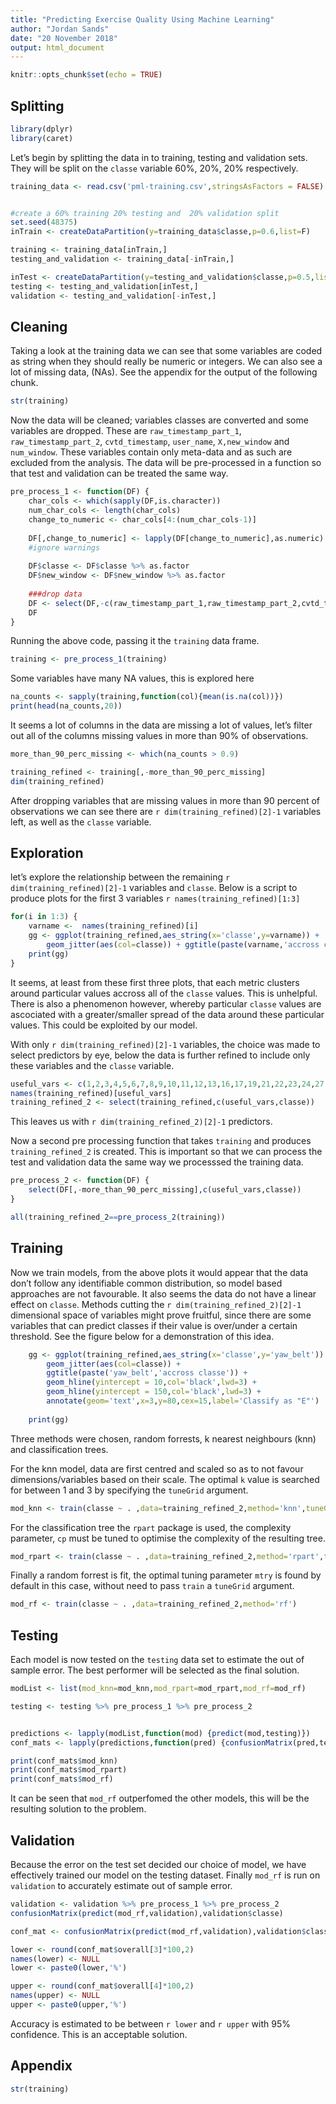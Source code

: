 ```yaml
---
title: "Predicting Exercise Quality Using Machine Learning"
author: "Jordan Sands"
date: "20 November 2018"
output: html_document
---
```


```r
knitr::opts_chunk$set(echo = TRUE)
```

## Splitting

```r
library(dplyr)
library(caret)
```

Let's begin by splitting the data in to training, testing and validation sets.
They will be split on the `classe` variable 60%, 20%, 20% respectively.
```r
training_data <- read.csv('pml-training.csv',stringsAsFactors = FALSE)


#create a 60% training 20% testing and  20% validation split
set.seed(48375)
inTrain <- createDataPartition(y=training_data$classe,p=0.6,list=F)

training <- training_data[inTrain,]
testing_and_validation <- training_data[-inTrain,]

inTest <- createDataPartition(y=testing_and_validation$classe,p=0.5,list=F)
testing <- testing_and_validation[inTest,]
validation <- testing_and_validation[-inTest,]
```

## Cleaning
Taking a look at the training data we can see that some variables are coded as
string when they should really be numeric or integers. We can also see a lot of
missing data, (NAs). See the appendix for the output of the following chunk.
```r
str(training)
```



Now the data will be cleaned; variables classes are converted and some variables
are dropped. These are  `raw_timestamp_part_1`, `raw_timestamp_part_2`, 
`cvtd_timestamp`, `user_name`, `X,new_window` and `num_window`. These variables
contain only meta-data and as such are excluded from the analysis. The data 
will be pre-processed in a function so that test and validation can be treated
the same way.
```r
pre_process_1 <- function(DF) {
    char_cols <- which(sapply(DF,is.character))
    num_char_cols <- length(char_cols)
    change_to_numeric <- char_cols[4:(num_char_cols-1)]
    
    DF[,change_to_numeric] <- lapply(DF[change_to_numeric],as.numeric)
    #ignore warnings
    
    DF$classe <- DF$classe %>% as.factor
    DF$new_window <- DF$new_window %>% as.factor
    
    ###drop data
    DF <- select(DF,-c(raw_timestamp_part_1,raw_timestamp_part_2,cvtd_timestamp,user_name,X,new_window,num_window))
    DF
}
```

Running the above code, passing it the `training` data frame.
```r
training <- pre_process_1(training)
```

Some variables have many NA values, this is explored here
```r
na_counts <- sapply(training,function(col){mean(is.na(col))})
print(head(na_counts,20))
```

It seems a lot of columns in the data are missing a lot of values, let's filter
out all of the columns missing values in more than 90% of observations.

```r
more_than_90_perc_missing <- which(na_counts > 0.9)

training_refined <- training[,-more_than_90_perc_missing]
dim(training_refined)
```
After dropping variables that are missing values in more than 90 percent
of observations we can see there are `r dim(training_refined)[2]-1` 
variables left, as well as the `classe` variable.

## Exploration
let's explore the relationship between the remaining `r dim(training_refined)[2]-1` variables
and `classe`. Below is a script to produce plots for the first 3 variables `r names(training_refined)[1:3]`
```r
for(i in 1:3) {
    varname <-  names(training_refined)[i]
    gg <- ggplot(training_refined,aes_string(x='classe',y=varname)) + 
        geom_jitter(aes(col=classe)) + ggtitle(paste(varname,'accross classe'))
    print(gg)
}
```

It seems, at least from these first three plots, that each metric clusters around
particular values accross all of the `classe` values. This is unhelpful. There is
also a phenomenon however, whereby particular `classe` values are ascociated with
a greater/smaller spread of the data around these particular values. This could
be exploited by our model.


With only `r dim(training_refined)[2]-1` variables, the choice was made to 
select predictors by eye, below the data is further refined to include only 
these variables and the `classe` variable.
```r
useful_vars <- c(1,2,3,4,5,6,7,8,9,10,11,12,13,16,17,19,21,22,23,24,27,28,30,31,32,33,34,35,36,37,38,39,40,41,42,43,44,45,46,48,49,50,51,52)
names(training_refined)[useful_vars]
training_refined_2 <- select(training_refined,c(useful_vars,classe))
```
This leaves us with `r dim(training_refined_2)[2]-1` predictors.

Now a second pre processing function that takes `training` and produces 
`training_refined_2` is created. This is important so that we can process the
test and validation data the same way we processsed the training data.
```r
pre_process_2 <- function(DF) {
    select(DF[,-more_than_90_perc_missing],c(useful_vars,classe))
}

all(training_refined_2==pre_process_2(training))
```

## Training
Now we train models, from the above plots it would appear that the data don't 
follow any identifiable common distribution, so model based approaches are not favourable. 
It also seems the data do not have a linear effect on `classe`. Methods cutting 
the `r dim(training_refined_2)[2]-1` dimensional space of variables might prove 
fruitful, since there are some variables that can predict classes if their value
is over/under a certain threshold. See the figure below for a demonstration of 
this idea.

```r
    gg <- ggplot(training_refined,aes_string(x='classe',y='yaw_belt')) + 
        geom_jitter(aes(col=classe)) +
        ggtitle(paste('yaw_belt','accross classe')) + 
        geom_hline(yintercept = 10,col='black',lwd=3) +
        geom_hline(yintercept = 150,col='black',lwd=3) + 
        annotate(geom='text',x=3,y=80,cex=15,label='Classify as "E"')
    
    print(gg)
```



Three methods were chosen, random forrests, k nearest neighbours (knn) and 
classification trees. 

For the knn model, data are first centred and scaled so 
as to not favour dimensions/variables based on their scale. The optimal `k` value
is searched for between 1 and 3 by specifying the `tuneGrid` argument.
```r
mod_knn <- train(classe ~ . ,data=training_refined_2,method='knn',tuneGrid=data.frame(k=1:3))
```

For the classification tree the `rpart` package is used, the complexity parameter, 
`cp` must be tuned to optimise the complexity of the resulting tree.
```r
mod_rpart <- train(classe ~ . ,data=training_refined_2,method='rpart',tuneGrid=data.frame(cp=seq(0.00000001,0.0001,0.00001)),trControl=trainControl(method='cv',number=25))
```

Finally a random forrest is fit, the optimal tuning parameter `mtry` is found
by default in this case, without need to pass `train` a `tuneGrid` argument.
```r
mod_rf <- train(classe ~ . ,data=training_refined_2,method='rf')
```


## Testing
Each model is now tested on the `testing` data set to estimate the out of sample
error. The best performer will be selected as the final solution.
```r
modList <- list(mod_knn=mod_knn,mod_rpart=mod_rpart,mod_rf=mod_rf)

testing <- testing %>% pre_process_1 %>% pre_process_2


predictions <- lapply(modList,function(mod) {predict(mod,testing)})
conf_mats <- lapply(predictions,function(pred) {confusionMatrix(pred,testing$classe)})

print(conf_mats$mod_knn)
print(conf_mats$mod_rpart)
print(conf_mats$mod_rf)
```
It can be seen that `mod_rf` outperfomed the other models, this will be the 
resulting solution to the problem.

## Validation
Because the error on the test set decided our choice of model, we have effectively
trained our model on the testing dataset. Finally `mod_rf` is run on `validation` to accurately
estimate out of sample error.
```r
validation <- validation %>% pre_process_1 %>% pre_process_2
confusionMatrix(predict(mod_rf,validation),validation$classe)
```

```r
conf_mat <- confusionMatrix(predict(mod_rf,validation),validation$classe)

lower <- round(conf_mat$overall[3]*100,2)
names(lower) <- NULL
lower <- paste0(lower,'%')

upper <- round(conf_mat$overall[4]*100,2)
names(upper) <- NULL
upper <- paste0(upper,'%')
```
Accuracy is estimated to be between `r lower` and `r upper` with 95% confidence.
This is an acceptable solution.

## Appendix

```r
str(training)
```
